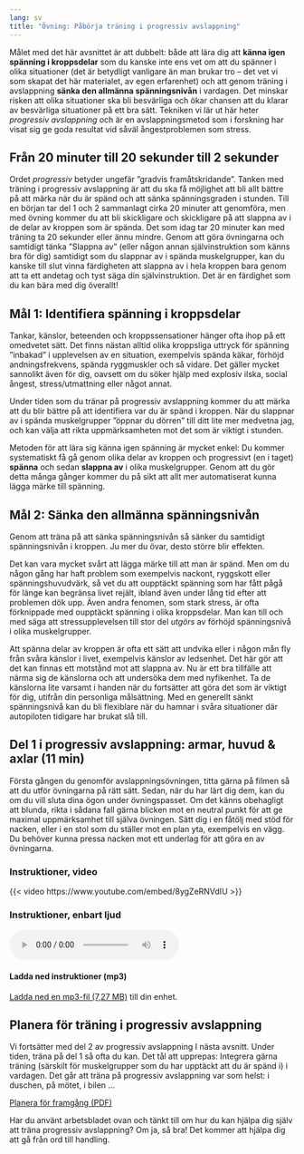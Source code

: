 ```yaml
---
lang: sv
title: "Övning: Påbörja träning i progressiv avslappning"
---
```


\label{sec-progressiverelaxation}

Målet med det här avsnittet är att dubbelt: både att lära dig att
**känna igen spänning i kroppsdelar** som du kanske inte ens vet om att
du spänner i olika situationer (det är betydligt vanligare än man brukar
tro -- det vet vi som skapat det här materialet, av egen erfarenhet) och
att genom träning i avslappning **sänka den allmänna spänningsnivån** i
vardagen. Det minskar risken att olika situationer ska bli
besvärliga och ökar chansen att du klarar av besvärliga situationer på
ett bra sätt. Tekniken vi lär ut här heter *progressiv avslappning* och
är en avslappningsmetod som i forskning har visat sig ge goda resultat
vid såväl ångestproblemen som stress.

## Från 20 minuter till 20 sekunder till 2 sekunder

Ordet *progressiv* betyder ungefär ”gradvis framåtskridande”. Tanken
med träning i progressiv avslappning är att du ska få möjlighet att bli
allt bättre på att märka när du är spänd och att sänka spänningsgraden i
stunden. Till en början tar del 1 och 2 sammanlagt cirka 20 minuter att
genomföra, men med övning kommer du att bli skickligare och skickligare
på att slappna av i de delar av kroppen som är spända. Det som idag tar
20 minuter kan med träning ta 20 sekunder eller ännu mindre. Genom att
göra övningarna och samtidigt tänka ”Slappna av” (eller någon annan
självinstruktion som känns bra för dig) samtidigt som du slappnar av i
spända muskelgrupper, kan du kanske till slut vinna färdigheten att
slappna av i hela kroppen bara genom att ta ett andetag och tyst säga
din självinstruktion. Det är en färdighet som du kan bära med dig
överallt!

## Mål 1: Identifiera spänning i kroppsdelar

Tankar, känslor, beteenden och kroppssensationer hänger ofta ihop på
ett omedvetet sätt. Det finns nästan alltid olika kroppsliga uttryck för
spänning ”inbakad” i upplevelsen av en situation, exempelvis spända
käkar, förhöjd andningsfrekvens, spända ryggmuskler och så vidare. Det
gäller mycket sannolikt även för dig, oavsett om du söker hjälp med
explosiv ilska, social ångest, stress/utmattning eller något annat.

Under tiden som du tränar på progressiv avslappning kommer du att märka
att du blir bättre på att identifiera var du är spänd i kroppen. När du
slappnar av i spända muskelgrupper ”öppnar du dörren” till ditt lite
mer medvetna jag, och kan välja att rikta uppmärksamheten mot det som är
viktigt i stunden.

Metoden för att lära sig känna igen spänning är mycket enkel: Du
kommer systematiskt få gå genom olika delar av kroppen och progressivt
(en i taget) **spänna** och sedan **slappna av** i olika muskelgrupper.
Genom att du gör detta många gånger kommer du på sikt att allt mer
automatiserat kunna lägga märke till spänning.

## Mål 2: Sänka den allmänna spänningsnivån

Genom att träna på att sänka spänningsnivån så sänker du samtidigt
spänningsnivån i kroppen. Ju mer du övar, desto större blir effekten.

Det kan vara mycket svårt att lägga märke till att man är spänd. Men om
du någon gång har haft problem som exempelvis nackont, ryggskott eller
spänningshuvudvärk, så vet du att oupptäckt spänning som har fått pågå
för länge kan begränsa livet rejält, ibland även under lång tid efter
att problemen dök upp. Även andra fenomen, som stark stress, är ofta
förknippade med oupptäckt spänning i olika kroppsdelar. Man kan till och
med säga att stressupplevelsen till stor del *utgörs* av förhöjd
spänningsnivå i olika muskelgrupper.

Att spänna delar av kroppen är ofta ett sätt att undvika eller i någon
mån fly från svåra känslor i livet, exempelvis känslor av ledsenhet. Det
här gör att det kan finnas ett motstånd mot att slappna av. Nu är ett bra tillfälle att närma sig de känslorna och att
undersöka dem med nyfikenhet. Ta de
känslorna lite varsamt i handen när du fortsätter att göra det som är
viktigt för dig, utifrån din personliga målsättning. Med en generellt sänkt
spänningsnivå kan du bli flexiblare när du hamnar i svåra situationer
där autopiloten tidigare har brukat slå till.

## Del 1 i progressiv avslappning: armar, huvud & axlar (11 min)

Första gången du genomför avslappningsövningen, titta gärna på filmen så
att du utför övningarna på rätt sätt. Sedan, när du har lärt dig dem,
kan du om du vill sluta dina ögon under övningspasset. Om det känns
obehagligt att blunda, rikta i sådana fall gärna blicken mot en neutral
punkt för att ge maximal uppmärksamhet till själva övningen. Sätt dig i
en fåtölj med stöd för nacken, eller i en stol som du ställer mot en
plan yta, exempelvis en vägg. Du behöver kunna pressa nacken mot ett
underlag för att göra en av övningarna.

::: {.content-visible when-format="html"}
### Instruktioner, video

{{< video https://www.youtube.com/embed/8ygZeRNVdIU >}}

### Instruktioner, enbart ljud

<audio controls=""><source src="https://www.dropbox.com/s/66gviwf37y12ot9/KSH-06-progressiv-muskelavslappning-del-1.mp3?raw=1" type="audio/mpeg" />Din webbläsare stödjer inte uppspelning av ljudfiler.</audio>

#### Ladda ned instruktioner (mp3)

[Ladda ned en mp3-fil (7,27 MB)](https://www.dropbox.com/s/66gviwf37y12ot9/KSH-06-progressiv-muskelavslappning-del-1.mp3?dl=1){target="_blank" .bi-filetype-mp3} till din enhet.
:::

\xqr{Progressiv avslappning 1 (Youtube)}{https://youtu.be/8ygZeRNVdIU}

\xqr{Ladda ned en mp3-fil (7,27 MB) till din enhet.}{https://www.dropbox.com/s/66gviwf37y12ot9/KSH-06-progressiv-muskelavslappning-del-1.mp3?dl=1}

## Planera för träning i progressiv avslappning

Vi fortsätter med del 2 av progressiv avslappning I nästa avsnitt. Under
tiden, träna på del 1 så ofta du kan. Det tål att upprepas: Integrera
gärna träning (särskilt för muskelgrupper som du har upptäckt att du är
spänd i) i vardagen. Det går att träna på progressiv avslappning var som
helst: i duschen, på mötet, i bilen \... 

::: {.content-visible when-format="html"}
[Planera för framgång (PDF)](forms/100respekt-planera-traning.pdf){.bi-filetype-pdf}
:::

\xqrform{Planera för framgång (PDF)}{forms/100respekt-planera-traning.pdf}

Har du använt arbetsbladet ovan och tänkt till om hur du kan hjälpa dig själv att
träna progressiv avslappning? Om ja, så bra! Det kommer att hjälpa dig att gå
från ord till handling.